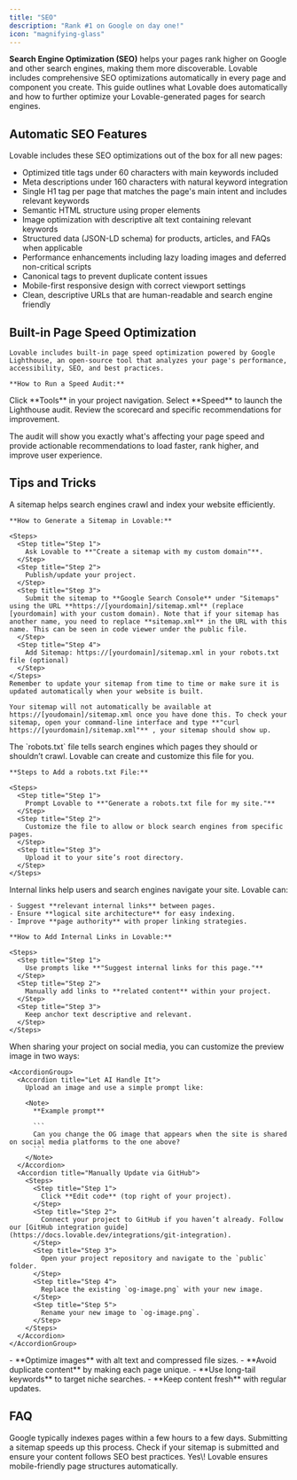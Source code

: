```yaml
---
title: "SEO"
description: "Rank #1 on Google on day one!"
icon: "magnifying-glass"
---
```


**Search Engine Optimization (SEO)** helps your pages rank higher on Google and other search engines, making them more discoverable. Lovable includes comprehensive SEO optimizations automatically in every page and component you create.
This guide outlines what Lovable does automatically and how to further optimize your Lovable-generated pages for search engines.

## Automatic SEO Features
Lovable includes these SEO optimizations out of the box for all new pages:

- Optimized title tags under 60 characters with main keywords included
- Meta descriptions under 160 characters with natural keyword integration
- Single H1 tag per page that matches the page's main intent and includes relevant keywords
- Semantic HTML structure using proper elements
- Image optimization with descriptive alt text containing relevant keywords
- Structured data (JSON-LD schema) for products, articles, and FAQs when applicable
- Performance enhancements including lazy loading images and deferred non-critical scripts
- Canonical tags to prevent duplicate content issues
- Mobile-first responsive design with correct viewport settings
- Clean, descriptive URLs that are human-readable and search engine friendly

## Built-in Page Speed Optimization
    Lovable includes built-in page speed optimization powered by Google Lighthouse, an open-source tool that analyzes your page's performance, accessibility, SEO, and best practices.

    **How to Run a Speed Audit:**

<Steps>
  <Step title="Step 1">
    Click **Tools** in your project navigation.
  </Step>
  <Step title="Step 2">
    Select **Speed** to launch the Lighthouse audit.
  </Step>
  <Step title="Step 3">
    Review the scorecard and specific recommendations for improvement.
  </Step>
</Steps>

The audit will show you exactly what's affecting your page speed and provide actionable recommendations to load faster, rank higher, and improve user experience.

## Tips and Tricks
<AccordionGroup>
  <Accordion title="Sitemap for Search Engine Indexing">
    A sitemap helps search engines crawl and index your website efficiently.

    **How to Generate a Sitemap in Lovable:**

    <Steps>
      <Step title="Step 1">
        Ask Lovable to **"Create a sitemap with my custom domain"**.
      </Step>
      <Step title="Step 2">
        Publish/update your project.
      </Step>
      <Step title="Step 3">
        Submit the sitemap to **Google Search Console** under "Sitemaps" using the URL **https://[yourdomain]/sitemap.xml** (replace [yourdomain] with your custom domain). Note that if your sitemap has another name, you need to replace **sitemap.xml** in the URL with this name. This can be seen in code viewer under the public file.
      </Step>
      <Step title="Step 4">
        Add Sitemap: https://[yourdomain]/sitemap.xml in your robots.txt file (optional)
      </Step>
    </Steps>
    Remember to update your sitemap from time to time or make sure it is updated automatically when your website is built.

    Your sitemap will not automatically be available at https://[youdomain]/sitemap.xml once you have done this. To check your sitemap, open your command-line interface and type **"curl https://[yourdomain]/sitemap.xml"** , your sitemap should show up.
  </Accordion>
  <Accordion title="Robots.txt Configuration for Search Control">
    The `robots.txt` file tells search engines which pages they should or shouldn’t crawl. Lovable can create and customize this file for you.

    **Steps to Add a robots.txt File:**

    <Steps>
      <Step title="Step 1">
        Prompt Lovable to **"Generate a robots.txt file for my site."**
      </Step>
      <Step title="Step 2">
        Customize the file to allow or block search engines from specific pages.
      </Step>
      <Step title="Step 3">
        Upload it to your site’s root directory.
      </Step>
    </Steps>
  </Accordion>
  
  <Accordion title="Internal Linking for Better SEO">
    Internal links help users and search engines navigate your site. Lovable can:

    - Suggest **relevant internal links** between pages.
    - Ensure **logical site architecture** for easy indexing.
    - Improve **page authority** with proper linking strategies.

    **How to Add Internal Links in Lovable:**

    <Steps>
      <Step title="Step 1">
        Use prompts like **"Suggest internal links for this page."**
      </Step>
      <Step title="Step 2">
        Manually add links to **related content** within your project.
      </Step>
      <Step title="Step 3">
        Keep anchor text descriptive and relevant.
      </Step>
    </Steps>
  </Accordion>
  <Accordion title="Customize Your Shared Image">
    When sharing your project on social media, you can customize the preview image in two ways:

    <AccordionGroup>
      <Accordion title="Let AI Handle It">
        Upload an image and use a simple prompt like:

        <Note>
          **Example prompt**

          ```
          Can you change the OG image that appears when the site is shared on social media platforms to the one above?
          ```
        </Note>
      </Accordion>
      <Accordion title="Manually Update via GitHub">
        <Steps>
          <Step title="Step 1">
            Click **Edit code** (top right of your project).
          </Step>
          <Step title="Step 2">
            Connect your project to GitHub if you haven’t already. Follow our [GitHub integration guide](https://docs.lovable.dev/integrations/git-integration).
          </Step>
          <Step title="Step 3">
            Open your project repository and navigate to the `public` folder.
          </Step>
          <Step title="Step 4">
            Replace the existing `og-image.png` with your new image.
          </Step>
          <Step title="Step 5">
            Rename your new image to `og-image.png`.
          </Step>
        </Steps>
      </Accordion>
    </AccordionGroup>
  </Accordion>
  
  <Accordion title="More Tips for SEO Success">
    - **Optimize images** with alt text and compressed file sizes.
    - **Avoid duplicate content** by making each page unique.
    - **Use long-tail keywords** to target niche searches.
    - **Keep content fresh** with regular updates.
  </Accordion>
</AccordionGroup>

## FAQ

<AccordionGroup>
  <Accordion title="How long does it take for Google to index my page?">
    Google typically indexes pages within a few hours to a few days. Submitting a sitemap speeds up this process.
  </Accordion>
  <Accordion title="What if I don’t see my page ranking?">
    Check if your sitemap is submitted and ensure your content follows SEO best practices.
  </Accordion>
  <Accordion title="Does Lovable optimize for mobile SEO?">
    Yes\! Lovable ensures mobile-friendly page structures automatically.
  </Accordion>
</AccordionGroup>